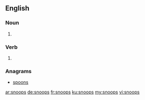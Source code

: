==English==

===Noun===
{{head|en|noun plural form}}

# {{plural of|snoop|lang=en}}

===Verb===
{{head|en|verb form}}

# {{en-third-person singular of|snoop}}

===Anagrams===
* [[spoons#English|spoons]]

[[ar:snoops]]
[[de:snoops]]
[[fr:snoops]]
[[ku:snoops]]
[[my:snoops]]
[[vi:snoops]]